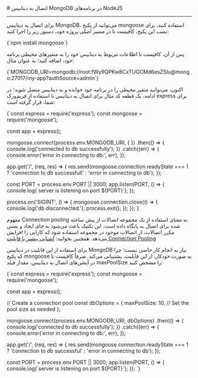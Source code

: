 
<Layout>
# اتصال به دیتابیس MongoDB در برنامه‌های NodeJS
<hr className="mb-2" />

برای اتصال به دیتابیس MongoDB، می‌توانید از پکیج <Important>mongoose</Important> استفاده کنید، برای نصب این پکیج، کافیست تا در مسیر اصلی پروژه خود، دستور زیر را اجرا کنید:
<div className="h-2" />
<div dir='ltr'>
    <Highlight className="bash">
        {`npm install mongoose`}
    </Highlight>
</div>
<div className="h-2" />

پس از آن، کافیست تا 
اطلاعات مربوط به دیتابیس خود را 
به متغیرهای محیطی برنامه خود، اضافه کنید؛ به عنوان مثال:

<div className="h-2" />
<div dir='ltr'>
    <Highlight className="bash">
        {`MONGODB_URI=mongodb://root:fWy9QPKw8CxTUGCMd6esZSlu@mongo:27017/my-app?authSource=admin`}
    </Highlight>
</div>
<div className="h-2" />

اکنون، می‌توانید متغیر محیطی را در برنامه خود خوانده و به دیتابیس متصل شوید؛ در ادامه، یک قطعه کد مثال برای
اتصال به دیتابیس با استفاده از فریم‌ورک <Important>express</Important> برای شما، قرار گرفته است:

<div className="h-2" />
<div dir='ltr'>
    <Highlight className="js">
        {`const express = require('express');
const mongoose = require('mongoose');

const app = express();

mongoose.connect(process.env.MONGODB_URI, {
})
.then(() => {
  console.log('connected to db successfully');
})
.catch((err) => {
  console.error('error in connecting to db:', err);
});


app.get('/', (req, res) => {
  res.send(mongoose.connection.readyState === 1 ? 'connection to db successfull' : 'error in connecting to db');
});

const PORT = process.env.PORT || 3000;
app.listen(PORT, () => {
  console.log(\`server is listening on port \${PORT}\`);
});

process.on('SIGINT', () => {
  mongoose.connection.close(() => {
    console.log('db disconnected.');
    process.exit();
  });
});`}
    </Highlight>
</div>

<Section id="connection-pooling" title="استفاده از Connection Pooling" />

مفهوم Connection pooling به معنای استفاده از یک مجموعه اتصالات از پیش ساخته شده برای اتصال به پایگاه داده است. این تکنیک باعث می‌شود به جای ایجاد و بستن مکرر اتصالات، از اتصالات موجود در مجموعه استفاده شود که کارایی را افزایش می‌دهد.
<Alert variant='success'>همچنین بخوانید: <a className="blue-link" href="../../../../dbaas/details/connection-pool">آشنایی بیشتر با قابلیت Connection Pooling</a></Alert>

برای استفاده از این قابلیت در دیتابیس MongoDB نیاز به انجام کار خاصی نیست؛ چرا که پکیج <Important>mongoose</Important> به صورت خودکار، از این قابلیت، پشتیبانی می‌کند. صرفاً کافیست تا در آپشن‌های اتصال به دیتابیس، مقدار فیلد <Important>maxPoolSize</Important> را مشخص کنید:
<div className="h-2" />
<div dir='ltr'>
    <Highlight className="js">
        {`const express = require('express');
const mongoose = require('mongoose');

const app = express();

// Create a connection pool
const dbOptions = {
  maxPoolSize: 10, // Set the pool size as needed
};

mongoose.connect(process.env.MONGODB_URI, dbOptions)
  .then(() => {
    console.log('connected to db successfully');
  })
  .catch((err) => {
    console.error('error in connecting to db:', err);
  });

app.get('/', (req, res) => {
  res.send(mongoose.connection.readyState === 1 ? 'connection to db successful' : 'error in connecting to db');
});

const PORT = process.env.PORT || 3000;
app.listen(PORT, () => {
  console.log(\`server is listening on port \${PORT}\`);
});
`}
    </Highlight>
</div>

</Layout>